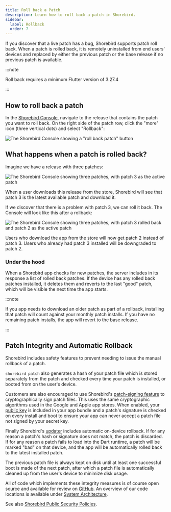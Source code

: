 ```yaml
---
title: Roll back a Patch
description: Learn how to roll back a patch in Shorebird.
sidebar:
  label: Rollback
  order: 7
---
```


If you discover that a live patch has a bug, Shorebird supports patch roll back.
When a patch is rolled back, it is remotely uninstalled from end users' devices
and replaced by either the previous patch or the base release if no previous
patch is available.

:::note

Roll back requires a minimum Flutter version of 3.27.4

:::

## How to roll back a patch

In the [Shorebird Console](https://console.shorebird.dev/), navigate to the
release that contains the patch you want to roll back. On the right side of the
patch row, click the "more" icon (three vertical dots) and select "Rollback":

![The Shorebird Console showing a "roll back patch" button](https://github.com/user-attachments/assets/941fdc46-d0f3-463f-835f-5c8eb8a02e83)

## What happens when a patch is rolled back?

Imagine we have a release with three patches:

![The Shorebird Console showing three patches, with patch 3 as the active patch](https://github.com/user-attachments/assets/ee5d4e2b-eca3-4318-99e9-038c0134bfff)

When a user downloads this release from the store, Shorebird will see that patch
3 is the latest available patch and download it.

If we discover that there is a problem with patch 3, we can roll it back. The
Console will look like this after a rollback:

![The Shorebird Console showing three patches, with patch 3 rolled back and patch 2 as the active patch](https://github.com/user-attachments/assets/7ba4ff2c-5823-4c9f-a260-68ca6ce1e10a)

Users who download the app from the store will now get patch 2 instead of
patch 3. Users who already had patch 3 installed will be downgraded to patch 2.

### Under the hood

When a Shorebird app checks for new patches, the server includes in its response
a list of rolled back patches. If the device has any rolled back patches
installed, it deletes them and reverts to the last "good" patch, which will be
visible the next time the app starts.

:::note

If you app needs to download an older patch as part of a rollback, installing
that patch will count against your monthly patch installs. If you have no
remaining patch installs, the app will revert to the base release.

:::

## Patch Integrity and Automatic Rollback

Shorebird includes safety features to prevent needing to issue the manual
rollback of a patch.

`shorebird patch` also generates a hash of your patch file which is stored
separately from the patch and checked every time your patch is installed, or
booted from on the user's device.

Customers are also encouraged to use Shorebird's
[patch-signing feature](https://docs.shorebird.dev/guides/patch-signing/) to
cryptographically sign patch files. This uses the same cryptographic algorithms
used in the Google and Apple app stores. When enabled, your
[public key](https://en.wikipedia.org/wiki/Public-key_cryptography) is included
in your app bundle and a patch's signature is checked on every install and boot
to ensure your app can never accept a patch file not signed by your secret key.

Finally Shorebird's [updater](https://github.com/shorebirdtech/updater) includes
automatic on-device rollback. If for any reason a patch's hash or signature does
not match, the patch is discarded. If for any reason a patch fails to load into
the Dart runtime, a patch will be marked "bad" on that device, and the app will
be automatically rolled back to the latest installed patch.

The previous patch file is always kept on disk until at least one successful
boot is made of the next patch, after which a patch file is automatically
cleaned up from the user's device to minimize disk usage.

All of code which implements these integrity measures is of course open source
and available for review on [GitHub](https://github.com/shorebirdtech/). An
overview of our code locations is available under
[System Architecture](/code-push/system-architecture).

See also
[Shorebird Public Security Policies](https://handbook.shorebird.dev/security/).
